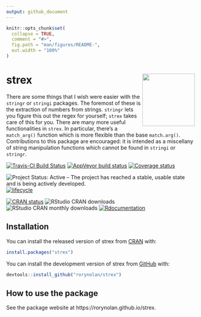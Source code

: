 ```yaml
---
output: github_document
---
```


<!-- README.md is generated from README.Rmd. Please edit that file -->

```r
knitr::opts_chunk$set(
  collapse = TRUE,
  comment = "#>",
  fig.path = "man/figures/README-",
  out.width = "100%"
)
```
# strex <img src="man/figures/logo.png" align="right" height=140/>

There are some things that I wish were easier with the `stringr` or `stringi` packages. The foremost of these is the extraction of numbers from strings. `stringr` lets you figure this out the regex for yourself; `strex` takes care of this for you. There are many more useful functionalities in `strex`. In particular, there's a `match_arg()` function which is more flexible than the base `match.arg()`. Contributions to this package are encouraged: it is intended as a miscellany of string manipulation functions which cannot be found in `stringi` or `stringr`.

[![Travis-CI Build Status](https://travis-ci.org/rorynolan/strex.svg?branch=master)](https://travis-ci.org/rorynolan/strex)
[![AppVeyor build status](https://ci.appveyor.com/api/projects/status/github/rorynolan/strex?branch=master&svg=true)](https://ci.appveyor.com/project/rorynolan/strex)
[![Coverage status](https://codecov.io/gh/rorynolan/strex/branch/master/graph/badge.svg)](https://codecov.io/github/rorynolan/strex?branch=master)

![Project Status: Active – The project has reached a stable, usable state and is being actively developed.](http://www.repostatus.org/badges/latest/active.svg)
[![lifecycle](https://img.shields.io/badge/lifecycle-stable-brightgreen.svg)](https://www.tidyverse.org/lifecycle/#stable)

[![CRAN status](https://www.r-pkg.org/badges/version/strex)](https://cran.r-project.org/package=strex)
![RStudio CRAN downloads](http://cranlogs.r-pkg.org/badges/grand-total/strex)
![RStudio CRAN monthly downloads](http://cranlogs.r-pkg.org/badges/strex)
[![Rdocumentation](http://www.rdocumentation.org/badges/version/strex)](http://www.rdocumentation.org/packages/strex)




## Installation

You can install the released version of strex from [CRAN](https://CRAN.R-project.org) with:

```r
install.packages("strex")
```

You can install the development version of strex from [GitHub](https://github.com/rorynolan/strex/) with:

```r
devtools::install_github("rorynolan/strex")
```


## How to use the package

See the package website at https://rorynolan.github.io/strex.
